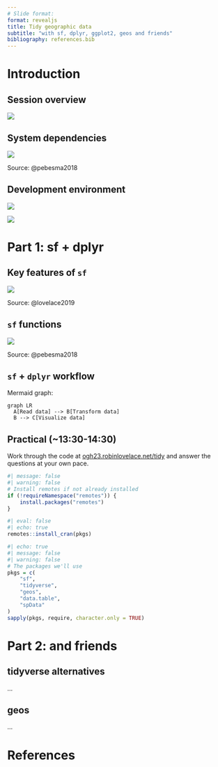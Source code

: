 ```yaml
---
# Slide format:
format: revealjs 
title: Tidy geographic data
subtitle: "with sf, dplyr, ggplot2, geos and friends"
bibliography: references.bib
---
```


# Introduction

## Session overview

![](images/paste-1.png)

## System dependencies

![](images/paste-2.png)

Source: @pebesma2018

## Development environment

![](images/paste-3.png)

![](images/paste-4.png)

# Part 1: sf + dplyr

## Key features of `sf`

![](images/paste-5.png)

Source: @lovelace2019

## `sf` functions

![](images/paste-6.png)

Source: @pebesma2018

## `sf` + `dplyr` workflow

Mermaid graph:

``` mermaid
graph LR
  A[Read data] --> B[Transform data]
  B --> C[Visualize data]
```

## Practical (\~13:30-14:30)

Work through the code at [ogh23.robinlovelace.net/tidy](https://ogh23.robinlovelace.net/tidy) and answer the questions at your own pace.

```r
#| message: false
#| warning: false
# Install remotes if not already installed
if (!requireNamespace("remotes")) {
    install.packages("remotes")
}

```

```r
#| eval: false
#| echo: true
remotes::install_cran(pkgs)
```

```r
#| echo: true
#| message: false
#| warning: false
# The packages we'll use
pkgs = c(
    "sf",
    "tidyverse",
    "geos",
    "data.table",
    "spData"
)
sapply(pkgs, require, character.only = TRUE)
```

# Part 2: and friends

## tidyverse alternatives

...

## geos

...

# References